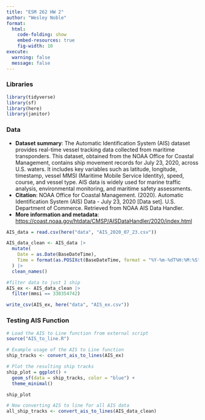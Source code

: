 ```yaml
---
title: "ESM 262 HW 2"
author: "Wesley Noble"
format: 
  html:
    code-folding: show
    embed-resources: true
    fig-width: 10
execute:
  warning: false
  message: false
---
```

### Libraries

```r
library(tidyverse)
library(sf)
library(here)
library(janitor)
```

### Data

- **Dataset summary**: The Automatic Identification System (AIS) dataset provides real-time vessel tracking data collected from maritime transponders. This dataset, obtained from the NOAA Office for Coastal Management, contains ship movement records for July 23, 2020, across U.S. waters. It includes key variables such as latitude, longitude, timestamp, vessel MMSI (Maritime Mobile Service Identity), speed, course, and vessel type. AIS data is widely used for marine traffic analysis, environmental monitoring, and maritime safety assessments.
- **Citation**: NOAA Office for Coastal Management. (2020). Automatic Identification System (AIS) Data - July 23, 2020 [Data set]. U.S. Department of Commerce. Retrieved from NOAA AIS Data Handler.
- **More information and metadata**: <https://coast.noaa.gov/htdata/CMSP/AISDataHandler/2020/index.html>

```r
AIS_data = read.csv(here("data", "AIS_2020_07_23.csv"))

AIS_data_clean <- AIS_data |>
  mutate(
    Date = as.Date(BaseDateTime),
    Time = format(as.POSIXct(BaseDateTime, format = "%Y-%m-%dT%H:%M:%S"), "%H:%M:%S")
  ) |>
  clean_names()

#filter data to just 1 ship
AIS_ex <- AIS_data_clean |>
  filter(mmsi == 338354742)

write_csv(AIS_ex, here("data", "AIS_ex.csv"))
```

### Testing AIS Function

```r
# Load the AIS to Line function from external script
source("AIS_to_line.R")

# Example usage of the AIS to Line function
ship_tracks <- convert_ais_to_lines(AIS_ex)

# Plot the resulting ship tracks
ship_plot = ggplot() +
  geom_sf(data = ship_tracks, color = "blue") +
  theme_minimal()

ship_plot

# Now converting AIS to line for all AIS data
all_ship_tracks <- convert_ais_to_lines(AIS_data_clean)

```

